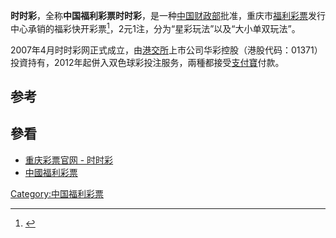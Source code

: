 {{refimprove|time=2015-09-29T17:08:09+00:00}}
'''时时彩'''，全称'''中国福利彩票时时彩'''，是一种[[中国财政部|中国财政部]]批准，重庆市[[福利彩票|福利彩票]]发行中心承销的福彩快开彩票<ref>{{Cite web |url=http://news.sina.com.cn/c/2004-12-23/05534602380s.shtml |title=新浪网 - 中国福利彩票“时时彩”投注指南 |access-date=2018-07-05 |archive-date=2021-02-05 |archive-url=https://web.archive.org/web/20210205135157/http://news.sina.com.cn/c/2004-12-23/05534602380s.shtml |dead-url=no }}</ref>，2元1注，分为“星彩玩法”以及“大小单双玩法”。

2007年4月时时彩网正式成立，由[[港交所|港交所]]上市公司华彩控股（港股代码：01371）投資持有，2012年起併入双色球彩投注服务，兩種都接受[[支付寶|支付寶]]付款。

==参考==
{{reflist}}

==參看==
*[https://web.archive.org/web/20180705093921/http://www.cqcp.net/game/ssc/ 重庆彩票官网 - 时时彩]
*[[中國福利彩票|中國福利彩票]]


[[Category:中国福利彩票|Category:中国福利彩票]]